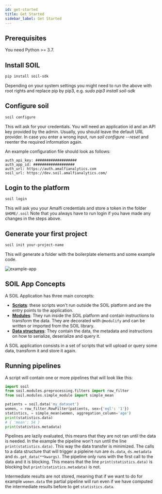 ```yaml
---
id: get-started
title: Get Started
sidebar_label: Get Started
---
```



## Prerequisites
You need Python >= 3.7.

## Install SOIL

```bash
pip install soil-sdk
```
Depending on your system settings you might need to run the above with root rights and replace pip by pip3, e.g.  _sudo pip3 install soil-sdk_

## Configure soil

```bash
soil configure
```
This will ask for your credentials. You will need an application id and an API key provided by the admin. Usually, you should leave the default URL provider. In case you enter a wrong input, run _soil configure --reset_ and reenter the required information again.

  An example configuration file should look as follows:
 ```
 auth_api_key: ###################
auth_app_id: ###################
auth_url: https://auth.amalfianalytics.com
soil_url: https://dev.soil.amalfianalytics.com/
```

## Login to the platform

```bash
soil login
```

This will ask you your Amalfi credentials and store a token in the folder `$HOME/.soil`
Note that you always have to run login if you have made any changes in the steps above.

## Generate your first project

```bash
soil init your-project-name
```

This will generate a folder with the boilerplate elements and some example code.

![example-app](../assets/example-app-dir.png)


## SOIL App Concepts

A SOIL Application has three main concepts:

* **[Scripts](scripts)**: these scripts won't run outside the SOIL platform and are the entry points to the application.
* **[Modules](modules)**: They run inside the SOIL platform and contain instructions to transform the data. They are decorated with `@modulify` and can be written or imported from the SOIL library.
* **[Data structures](data-structures)**: They contain the data, the metadata and instructions on how to serialize, deserialize and query it.

A SOIL application consists in a set of scripts that will upload or query some data, transform it and store it again.

## Running pipelines

A script will contain one or more pipelines that will look like this:
```python
import soil
from soil.modules.preprocessing.filters import row_filter
from soil.modules.simple_module import simple_mean

patients = soil.data('my_dataset')
women, = row_filter.RowFilter(patients, sex={'eql': '1'})
statistics, = simple_mean(women, aggregation_column='age')
print(statistics.data)
# { 'mean': 54 }
print(statistics.metadata)
```

Pipelines are lazily evaluated, this means that they are not ran until the data is needed. In the example the pipeline won't run until the line `print(statistics.data)`. This way the data transfer is minimized. The calls to a data structure that will trigger a pipleine run are `ds.data`, `ds.metadata` and `ds.get_data(**kwargs)`. The pipeline only runs with the first call to the data and it is blocking. This means that the line `print(statistics.data)` is blocking but `print(statistics.metadata)` is not.

Intermediate results are not stored, meaning that if we want to do for example `women.data` the partial pipeline will run even if we have computed the intermediate results before to get `statistics.data`.

